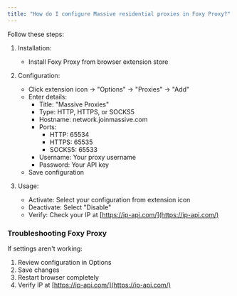 ```yaml
---
title: "How do I configure Massive residential proxies in Foxy Proxy?"
---
```


Follow these steps:

1. Installation:
   - Install Foxy Proxy from browser extension store

2. Configuration:
   - Click extension icon → "Options" → "Proxies" → "Add"
   - Enter details:
     - Title: "Massive Proxies"
     - Type: HTTP, HTTPS, or SOCKS5
     - Hostname: network.joinmassive.com
     - Ports:
       - HTTP: 65534
       - HTTPS: 65535
       - SOCKS5: 65533
     - Username: Your proxy username
     - Password: Your API key
   - Save configuration

3. Usage:
   - Activate: Select your configuration from extension icon
   - Deactivate: Select "Disable"
   - Verify: Check your IP at [https://ip-api.com/](https://ip-api.com/)

### Troubleshooting Foxy Proxy

If settings aren't working:

1. Review configuration in Options
2. Save changes
3. Restart browser completely
4. Verify IP at [https://ip-api.com/](https://ip-api.com/)